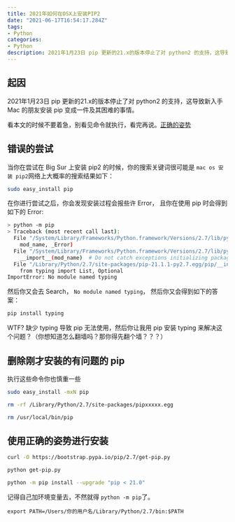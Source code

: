 ```yaml
---
title: 2021年如何在OSX上安装PIP2
date: "2021-06-17T16:54:17.284Z"
tags:
- Python
categories: 
- Python
description: 2021年1月23日 pip 更新的21.x的版本停止了对 python2 的支持，这导致新入手 Mac 的朋友安装 pip 变成一件及其困难的事情。
---
```


## 起因

2021年1月23日 pip 更新的21.x的版本停止了对 python2 的支持，这导致新入手 Mac 的朋友安装 pip 变成一件及其困难的事情。

看本文的时候不要着急，别看见命令就执行，看完再说。[正确的姿势](#使用正确的姿势进行安装)

## 错误的尝试

当你在尝试在 Big Sur 上安装 pip2 的时候，你的搜索关键词很可能是 `mac os 安装 pip2`网络上大概率的搜索结果如下：

```bash
sudo easy_install pip
```

在你进行尝试之后，你会发现安装过程会报些许 Error， 且你在使用 pip 时会得到如下的 Error:

```bash
> python -m pip
> Traceback (most recent call last):
  File "/System/Library/Frameworks/Python.framework/Versions/2.7/lib/python2.7/runpy.py", line 163, in _run_module_as_main
    mod_name, _Error)
  File "/System/Library/Frameworks/Python.framework/Versions/2.7/lib/python2.7/runpy.py", line 111, in _get_module_details
    __import__(mod_name)  # Do not catch exceptions initializing package
  File "/Library/Python/2.7/site-packages/pip-21.1.1-py2.7.egg/pip/__init__.py", line 1, in <module>
    from typing import List, Optional
ImportError: No module named typing
```

然后你又会去 Search， `No module named typing`， 然后你又会得到如下的答案：

```bash
pip install typing
```

WTF? 缺少 typing 导致 pip 无法使用，然后你让我用 pip 安装 typing 来解决这个问题？（你想知道怎么翻墙吗？那你得先翻个墙？？？）

## 删除刚才安装的有问题的 pip

执行这些命令你也慎重一些

```bash
sudo easy_install -mxN pip

rm -rf /Library/Python/2.7/site-packages/pipxxxxx.egg

rm /usr/local/bin/pip
```

## 使用正确的姿势进行安装

```bash
curl -O https://bootstrap.pypa.io/pip/2.7/get-pip.py

python get-pip.py

python -m pip install --upgrade "pip < 21.0"
```

记得自己加环境变量去，不然就得 `python -m pip`了。

`export PATH=/Users/你的用户名/Library/Python/2.7/bin:$PATH`
